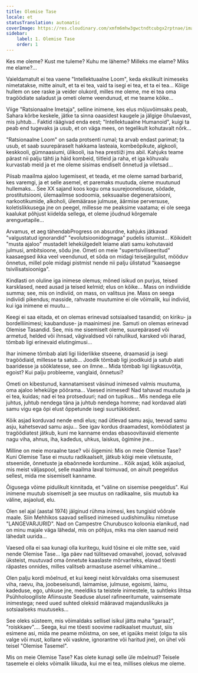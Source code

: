 ```yaml
---
title: Olemise Tase
locale: et
statusTranslation: automatic
coverImage: https://res.cloudinary.com/xmfm6mhw3gwctndtcubgx2rptnae/image/upload/v1740468922/small_cover_tratado_de_psicologia_revolucionaria_a4c0dca4e0.webp
sidebar:
    label: 1. Olemise Tase
    order: 1
---
```

Kes me oleme? Kust me tuleme? Kuhu me läheme? Milleks me elame? Miks me elame?...

Vaieldamatult ei tea vaene "Intellektuaalne Loom", keda ekslikult inimeseks nimetatakse, mitte ainult, et ta ei tea, vaid ta isegi ei tea, et ta ei tea... Kõige hullem on see raske ja veider olukord, milles me oleme, me ei tea oma tragöödiate saladust ja ometi oleme veendunud, et me teame kõike...

Viige "Ratsionaalne Imetaja", selline inimene, kes elus mõjuvõimsaks peab, Sahara kõrbe keskele, jätke ta sinna oaasidest kaugele ja jälgige õhulaevast, mis juhtub... Faktid räägivad enda eest; "Intellektuaalne Humanoid", kuigi ta peab end tugevaks ja usub, et on väga mees, on tegelikult kohutavalt nõrk...

"Ratsionaalne Loom" on sada protsenti rumal; ta arvab endast parimat; ta usub, et saab suurepäraselt hakkama lasteaia, kombeõpikute, algkooli, keskkooli, gümnaasiumi, ülikooli, isa hea prestiiži jms abil. Kahjuks teame pärast nii palju tähti ja häid kombeid, tiitleid ja raha, et iga kõhuvalu kurvastab meid ja et me oleme sisimas endiselt õnnetud ja viletsad...

Piisab maailma ajaloo lugemisest, et teada, et me oleme samad barbarid, kes varemgi, ja et selle asemel, et paremaks muutuda, oleme muutunud hullemaks... See XX sajand koos kogu oma suurejoonelisuse, sõdade, prostitutsiooni, ülemaailmse sodoomia, seksuaalse degeneratsiooni, narkootikumide, alkoholi, ülemäärase julmuse, äärmise perversuse, koletislikkusega jne on peegel, millesse me peaksime vaatama; ei ole seega kaalukat põhjust kiidelda sellega, et oleme jõudnud kõrgemale arenguetapile...

Arvamus, et aeg tähendabProgress on absurdne, kahjuks jätkavad "valgustatud ignorandid" "evolutsioonidogmaga" pudelis istumist... Kõikidelt "musta ajaloo" mustadelt lehekülgedelt leiame alati samu kohutavaid julmusi, ambitsioone, sõdu jne. Ometi on meie "supertsiviliseeritud" kaasaegsed ikka veel veendunud, et sõda on midagi teisejärgulist, mööduv õnnetus, millel pole midagi pistmist nende nii palju ülistatud "kaasaegse tsivilisatsiooniga".

Kindlasti on oluline iga inimese olemus; mõned isikud on purjus, teised karsklased, need ausad ja teised kelmid; elus on kõike... Mass on indiviidide summa; see, mis on indiviid, on mass, on valitsus jne. Mass on seega indiviidi pikendus; masside, rahvaste muutumine ei ole võimalik, kui indiviid, kui iga inimene ei muutu...

Keegi ei saa eitada, et on olemas erinevad sotsiaalsed tasandid; on kiriku- ja bordelliinimesi; kaubanduse- ja maainimesi jne. Samuti on olemas erinevad Olemise Tasandid. See, mis me sisemiselt oleme, suurepärased või armetud, helded või ihnsad, vägivaldsed või rahulikud, karsked või iharad, tõmbab ligi erinevaid elutingimusi...

Ihar inimene tõmbab alati ligi liiderlikke stseene, draamasid ja isegi tragöödiaid, millesse ta satub... Joodik tõmbab ligi joodikuid ja satub alati baaridesse ja sööklatesse, see on ilmne... Mida tõmbab ligi liigkasuvõtja, egoist? Kui palju probleeme, vanglaid, õnnetusi?

Ometi on kibestunud, kannatamisest väsinud inimesed valmis muutuma, oma ajaloo lehekülge pöörama... Vaesed inimesed! Nad tahavad muutuda ja ei tea, kuidas; nad ei tea protseduuri; nad on tupikus... Mis nendega eile juhtus, juhtub nendega täna ja juhtub nendega homme; nad kordavad alati samu vigu ega õpi elust õppetunde isegi suurtükkidest.

Kõik asjad korduvad nende endi elus; nad ütlevad samu asju, teevad samu asju, kahetsevad samu asju... See igav kordus draamadest, komöödiatest ja tragöödiatest jätkub, kuni me kanname endas ebasoovitavaid elemente nagu viha, ahnus, iha, kadedus, uhkus, laiskus, õgimine jne...

Milline on meie moraalne tase? või õigemini: Mis on meie Olemise Tase? Kuni Olemise Tase ei muutu radikaalselt, jätkub kõigi meie viletsuste, stseenide, õnnetuste ja ebaõnnede kordumine... Kõik asjad, kõik asjaolud, mis meist väljaspool, selle maailma laval toimuvad, on ainult peegeldus sellest, mida me sisemiselt kanname.

Õigusega võime pidulikult kinnitada, et "väline on sisemise peegeldus". Kui inimene muutub sisemiselt ja see muutus on radikaalne, siis muutub ka väline, asjaolud, elu.

Olen sel ajal (aastal 1974) jälginud rühma inimesi, kes tungisid võõrale maale. Siin Mehhikos saavad sellised inimesed uudishimuliku nimetuse "LANGEVARJURID". Nad on Campestre Churubusco koloonia elanikud, nad on minu majale väga lähedal, mis on põhjus, miks ma olen saanud neid lähedalt uurida...

Vaesed olla ei saa kunagi olla kuritegu, kuid tõsine ei ole mitte see, vaid nende Olemise Tase... Iga päev nad tülitsevad omavahel, joovad, solvavad üksteist, muutuvad oma õnnetute kaaslaste mõrvariteks, elavad tõesti räpastes onnides, milles valitseb armastuse asemel vihkamine...

Olen palju kordi mõelnud, et kui keegi neist kõrvaldaks oma sisemusest viha, raevu, iha, joobeseisundi, laimamise, julmuse, egoismi, laimu, kadeduse, ego, uhkuse jne, meeldiks ta teistele inimestele, ta suhtleks lihtsa Psühholoogiliste Afiinsuste Seaduse alusel rafineeritumate, vaimsemate inimestega; need uued suhted oleksid määravad majanduslikuks ja sotsiaalseks muutuseks...

See oleks süsteem, mis võimaldaks sellisel isikul jätta maha "garaaž", "roiskkaev".... Seega, kui me tõesti soovime radikaalset muutust, siis esimene asi, mida me peame mõistma, on see, et igaüks meist (olgu ta siis valge või must, kollane või vaskne, ignorantne või haritud jne), on ühel või teisel "Olemise Tasemel".

Mis on meie Olemise Tase? Kas olete kunagi selle üle mõelnud? Teisele tasemele ei oleks võimalik liikuda, kui me ei tea, millises olekus me oleme.

